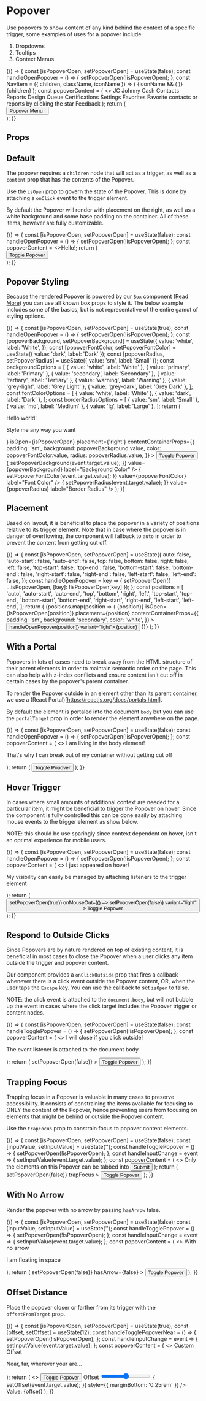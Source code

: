 
<Meta title="Components/Popover/Overview" component={Popover} />

# Popover

Use popovers to show content of any kind behind the context of a specific trigger, some examples
of uses for a popover include:

1. Dropdowns
2. Tooltips
3. Context Menus

<Canvas>
  <Story name="Demo">
    {() => {
      const [isPopoverOpen, setPopoverOpen] = useState(false);
      const handleOpenPopover = () => {
        setPopoverOpen(!isPopoverOpen);
      };
      const NavItem = ({ children, className, iconName }) => (
        <Box
          as="li"
          color="grey-500"
          style={{
            flexShrink: 0,
          }}
          className={className}
        >
          <Box direction="row" childGap="md" alignItems="center">
            {iconName && (
              <Box color="grey-300" fontSize="lg">
                <Icon className="nav-item-icon" name={iconName} />
              </Box>
            )}
            <Box style={{ fontWeight: 500 }}>{children}</Box>
          </Box>
        </Box>
      );
      const popoverContent = (
        <>
          <Box
            as="nav"
            fontSize="sm"
            className="main-nav"
            background="white"
            padding={{
              base: '3xl 0 0 0',
              desktop: '0',
            }}
            style={{
              flexShrink: 0,
            }}
          >
            <Box as="ul" childGap="xs" padding="md md sm md">
              <Box direction="row" childGap="sm" alignItems="center">
                <Box
                  fontSize="xs"
                  color="white"
                  radius="sm"
                  background="primary-light"
                  padding="2xs"
                >
                  JC
                </Box>
                <Box display="block" className="truncate">
                  Johnny Cash
                </Box>
              </Box>
            </Box>
            <Box flex="auto" overflow="auto" padding="sm md lg md" childGap="lg">
              <Box
                as="ul"
                childGap="sm"
                style={{
                  flexShrink: 0,
                }}
              >
                <NavItem iconName="contact">Contacts</NavItem>
                <NavItem iconName="chart-bar">Reports</NavItem>
                <NavItem iconName="list">Design Queue</NavItem>
                <NavItem iconName="book">Certifications</NavItem>
                <NavItem iconName="settings">Settings</NavItem>
              </Box>
              <Box
                childGap="sm"
                padding="lg 0 0 0"
                borderWidth="xs 0 0 0"
                borderColor="grey-lighter"
                style={{ flexShrink: 0 }}
              >
                <Heading size="sm" as="h4" variant="grey">
                  Favorites
                </Heading>
                <Box childGap="xs">
                  <Box fontSize="xs" color="grey">
                    Favorite contacts or reports by clicking the star
                  </Box>
                </Box>
              </Box>
              <Box
                childGap="sm"
                padding="lg 0 0 0"
                borderWidth="xs 0 0 0"
                borderColor="grey-lighter"
                style={{ flex: '1 0 auto' }}
              >
                <Box as="ul" childGap="sm">
                  <NavItem iconName="c-question">Feedback</NavItem>
                </Box>
              </Box>
            </Box>
          </Box>
        </>
      );
      return (
        <div>
          <Popover
            content={popoverContent}
            isOpen={isPopoverOpen}
            placement="bottom-start"
            contentContainerProps={{
              padding: 'md',
              direction: 'column',
            }}
            withPortal
            portalTarget={document.body}
          >
            <Button onClick={handleOpenPopover} variant="light" size="sm">
              Popover Menu &nbsp;
              <Icon name="menu" />
            </Button>
          </Popover>
        </div>
      );
    }}
  </Story>
</Canvas>

## Props

<ArgsTable of={Popover} />

## Default

The popover requires a `children` node that will act as a trigger, as well as a `content` prop that has the contents of the Popover.

Use the `isOpen` prop to govern the state of the Popover. This is done by attaching a `onClick` event to the trigger element.

By default the Popover will render with placement on the right, as well as a white background and some base padding on the container. All of these
items, however are fully customizable.

<Canvas>
  <Story name="Default">
    {() => {
      const [isPopoverOpen, setPopoverOpen] = useState(false);
      const handleOpenPopover = () => {
        setPopoverOpen(!isPopoverOpen);
      };
      const popoverContent = <>Hello!</>;
      return (
        <div>
          <Popover
            content={popoverContent}
            isOpen={isPopoverOpen}
            placement="right"
            contentContainerProps={{
              padding: 'sm',
            }}
          >
            <Button onClick={handleOpenPopover} variant="light">
              Toggle Popover
            </Button>
          </Popover>
        </div>
      );
    }}
  </Story>
</Canvas>

## Popover Styling

Because the rendered Popover is powered by our `Box` component ([Read More](/?path=/docs/components-box-overview--background)) you
can use all known box props to style it. The below example includes some of the basics, but is not representative of
the entire gamut of styling options.

<Canvas>
  <Story name="styling">
    {() => {
      const [isPopoverOpen, setPopoverOpen] = useState(true);
      const handleOpenPopover = () => {
        setPopoverOpen(!isPopoverOpen);
      };
      const [popoverBackground, setPopoverBackground] = useState({
        value: 'white',
        label: 'White',
      });
      const [popoverFontColor, setPopoverFontColor] = useState({ value: 'dark', label: 'Dark' });
      const [popoverRadius, setPopoverRadius] = useState({ value: 'sm', label: 'Small' });
      const backgroundOptions = [
        { value: 'white', label: 'White' },
        { value: 'primary', label: 'Primary' },
        { value: 'secondary', label: 'Secondary' },
        { value: 'tertiary', label: 'Tertiary' },
        { value: 'warning', label: 'Warning' },
        { value: 'grey-light', label: 'Grey Light' },
        { value: 'grey-dark', label: 'Grey Dark' },
      ];
      const fontColorOptions = [
        { value: 'white', label: 'White' },
        { value: 'dark', label: 'Dark' },
      ];
      const borderRadiusOptions = [
        { value: 'sm', label: 'Small' },
        { value: 'md', label: 'Medium' },
        { value: 'lg', label: 'Large' },
      ];
      return (
        <Box height="400px">
          <Box direction="row" childGap="md" wrap>
            <Popover
              content={
                <>
                  <p>Hello world!</p>
                  <p>Style me any way you want</p>
                </>
              }
              isOpen={isPopoverOpen}
              placement={'right'}
              contentContainerProps={{
                padding: 'sm',
                background: popoverBackground.value,
                color: popoverFontColor.value,
                radius: popoverRadius.value,
              }}
            >
              <Button onClick={handleOpenPopover} variant="light">
                Toggle Popover
              </Button>
            </Popover>
          </Box>
          <Box direction="row" childGap="sm" wrap margin="3xl 0 0 0">
            <Box width="200px">
              <SelectInput
                options={backgroundOptions}
                onChange={event => {
                  setPopoverBackground(event.target.value);
                }}
                value={popoverBackground}
                label="Background Color"
              />
            </Box>
            <Box width="200px">
              <SelectInput
                options={fontColorOptions}
                onChange={event => {
                  setPopoverFontColor(event.target.value);
                }}
                value={popoverFontColor}
                label="Font Color"
              />
            </Box>
            <Box width="200px">
              <SelectInput
                options={borderRadiusOptions}
                onChange={event => {
                  setPopoverRadius(event.target.value);
                }}
                value={popoverRadius}
                label="Border Radius"
              />
            </Box>
          </Box>
        </Box>
      );
    }}
  </Story>
</Canvas>

## Placement

Based on layout, it is beneficial to place the popover in a variety of positions relative to its trigger element.
Note that in case where the popover is in danger of overflowing, the component will fallback to `auto` in order to
prevent the content from getting cut off.

<Canvas>
  <Story name="Placement">
    {() => {
      const [isPopoverOpen, setPopoverOpen] = useState({
        auto: false,
        'auto-start': false,
        'auto-end': false,
        top: false,
        bottom: false,
        right: false,
        left: false,
        'top-start': false,
        'top-end': false,
        'bottom-start': false,
        'bottom-end': false,
        'right-start': false,
        'right-end': false,
        'left-start': false,
        'left-end': false,
      });
      const handleOpenPopover = key => {
        setPopoverOpen({ ...isPopoverOpen, [key]: !isPopoverOpen[key] });
      };
      const positions = [
        'auto',
        'auto-start',
        'auto-end',
        'top',
        'bottom',
        'right',
        'left',
        'top-start',
        'top-end',
        'bottom-start',
        'bottom-end',
        'right-start',
        'right-end',
        'left-start',
        'left-end',
      ];
      return (
        <Box direction="row" childGap="md" wrap>
          {positions.map(position => (
            <Box height="100px" padding="5xl" display="inline-block" key={position}>
              <Popover
                content={<>{position}</>}
                isOpen={isPopoverOpen[position]}
                placement={position}
                contentContainerProps={{
                  padding: 'sm',
                  background: 'secondary',
                  color: 'white',
                }}
              >
                <Button onClick={() => handleOpenPopover(position)} variant="light">
                  {position}
                </Button>
              </Popover>
            </Box>
          ))}
        </Box>
      );
    }}
  </Story>
</Canvas>

## With a Portal

Popovers in lots of cases need to break away from the HTML structure of their parent elements
in order to maintain semantic order on the page. This can also help with z-index conflicts
and ensure content isn't cut off in certain cases by the popover's parent container.

To render the Popover outside in an element other than its parent container, we
use a (React Portal)[https://reactjs.org/docs/portals.html].

By default the element is portaled into the document `body` but you can use the `portalTarget` prop
in order to render the element anywhere on the page.

<Canvas>
  <Story name="With a Portal">
    {() => {
      const [isPopoverOpen, setPopoverOpen] = useState(false);
      const handleOpenPopover = () => {
        setPopoverOpen(!isPopoverOpen);
      };
      const popoverContent = (
        <>
          <Heading style={{ marginBottom: '0.5rem' }}>I am living in the body element!</Heading>
          <p>That's why I can break out of my container without getting cut off</p>
        </>
      );
      return (
        <Box display="inline-block">
          <Popover
            content={popoverContent}
            isOpen={isPopoverOpen}
            placement="right-start"
            contentContainerProps={{
              padding: 'md',
              background: 'secondary',
              color: 'white',
            }}
            withPortal
            portalTarget={document.body}
          >
            <Button onClick={handleOpenPopover} variant="light">
              Toggle Popover
            </Button>
          </Popover>
        </Box>
      );
    }}
  </Story>
</Canvas>

## Hover Trigger

In cases where small amounts of additional context are needed for a particular item,
it might be beneficial to trigger the Popover on hover. Since the component is fully controlled
this can be done easily by attaching mouse events to the trigger element as show below.

NOTE: this should be use sparingly since context dependent on hover, isn't an optimal experience for mobile users.

<Canvas>
  <Story name="Hover">
    {() => {
      const [isPopoverOpen, setPopoverOpen] = useState(false);
      const handleOpenPopover = () => {
        setPopoverOpen(!isPopoverOpen);
      };
      const popoverContent = (
        <>
          <Heading style={{ marginBottom: '0.5rem' }}>I just appeared on hover!</Heading>
          <p>My visibility can easily be managed by attaching listeners to the trigger element</p>
        </>
      );
      return (
        <Box display="inline-block">
          <Popover
            content={popoverContent}
            isOpen={isPopoverOpen}
            placement="right-start"
            contentContainerProps={{
              padding: 'md',
              background: 'primary-light',
            }}
            withPortal
            portalTarget={document.body}
          >
            <Button
              onMouseOver={() => setPopoverOpen(true)}
              onMouseOut={() => setPopoverOpen(false)}
              variant="light"
            >
              Toggle Popover
            </Button>
          </Popover>
        </Box>
      );
    }}
  </Story>
</Canvas>

## Respond to Outside Clicks

Since Popovers are by nature rendered on top of existing content, it
is beneficial in most cases to close the Popover when a user clicks any item outside
the trigger and popover content.

Our component provides a `onClickOutside` prop that fires a callback whenever there is a click
event outside the Popover content, OR, when the user taps the `Escape` key.
You can use the callback to set `isOpen` to false.

NOTE: the click event is attached to the `document.body`, but will not bubble up the event
in cases where the click target includes the Popover trigger or content nodes.

<Canvas>
  <Story name="Outside Clicks">
    {() => {
      const [isPopoverOpen, setPopoverOpen] = useState(false);
      const handleTogglePopover = () => {
        setPopoverOpen(!isPopoverOpen);
      };
      const popoverContent = (
        <>
          <Heading style={{ marginBottom: '0.5rem' }}>I will close if you click outside!</Heading>
          <p>The event listener is attached to the document body.</p>
        </>
      );
      return (
        <Box display="inline-block">
          <Popover
            content={popoverContent}
            isOpen={isPopoverOpen}
            placement="right-start"
            contentContainerProps={{
              padding: 'md',
              background: 'primary-light',
            }}
            withPortal
            portalTarget={document.body}
            onClickOutside={() => setPopoverOpen(false)}
          >
            <Button onClick={handleTogglePopover} variant="light">
              Toggle Popover
            </Button>
          </Popover>
        </Box>
      );
    }}
  </Story>
</Canvas>

## Trapping Focus

Trapping focus in a Popover is valuable in many cases to preserve accessibility. It consists
of constraining the items available for focusing to ONLY the content of the Popover, hence preventing
users from focusing on elements that might be behind or outside the Popover content.

Use the `trapFocus` prop to constrain focus to popover content elements.

<Canvas>
  <Story name="Trapping Focus">
    {() => {
      const [isPopoverOpen, setPopoverOpen] = useState(false);
      const [inputValue, setInputValue] = useState('');
      const handleTogglePopover = () => {
        setPopoverOpen(!isPopoverOpen);
      };
      const handleInputChange = event => {
        setInputValue(event.target.value);
      };
      const popoverContent = (
        <>
          <Box direction="column" childGap="sm">
            <Heading>Only the elements on this Popover can be tabbed into</Heading>
            <TextInput onChange={handleInputChange} value={inputValue} />
            <Button>Submit</Button>
          </Box>
        </>
      );
      return (
        <Box display="inline-block">
          <Popover
            content={popoverContent}
            isOpen={isPopoverOpen}
            placement="right-start"
            contentContainerProps={{
              padding: 'md',
              background: 'grey-lightest',
            }}
            withPortal
            portalTarget={document.body}
            onClickOutside={() => setPopoverOpen(false)}
            trapFocus
          >
            <Button onClick={handleTogglePopover} variant="light">
              Toggle Popover
            </Button>
          </Popover>
        </Box>
      );
    }}
  </Story>
</Canvas>

## With No Arrow

Render the popover with no arrow by passing `hasArrow` false.

<Canvas>
  <Story name="Hide Arrow">
    {() => {
      const [isPopoverOpen, setPopoverOpen] = useState(false);
      const [inputValue, setInputValue] = useState('');
      const handleTogglePopover = () => {
        setPopoverOpen(!isPopoverOpen);
      };
      const handleInputChange = event => {
        setInputValue(event.target.value);
      };
      const popoverContent = (
        <>
          <Box direction="column" childGap="sm">
            <Heading>With no arrow</Heading>
            <p>I am floating in space</p>
          </Box>
        </>
      );
      return (
        <Box display="inline-block">
          <Popover
            content={popoverContent}
            isOpen={isPopoverOpen}
            placement="right-start"
            contentContainerProps={{
              padding: 'md',
              background: 'grey-lightest',
            }}
            withPortal
            portalTarget={document.body}
            onClickOutside={() => setPopoverOpen(false)}
            hasArrow={false}
          >
            <Button onClick={handleTogglePopover} variant="light">
              Toggle Popover
            </Button>
          </Popover>
        </Box>
      );
    }}
  </Story>
</Canvas>

## Offset Distance

Place the popover closer or farther from its trigger with the `offsetFromTarget` prop.

<Canvas>
  <Story name="Offset Distance">
    {() => {
      const [isPopoverOpen, setPopoverOpen] = useState(true);
      const [offset, setOffset] = useState(12);
      const handleTogglePopoverNear = () => {
        setPopoverOpen(!isPopoverOpen);
      };
      const handleInputChange = event => {
        setInputValue(event.target.value);
      };
      const popoverContent = (
        <>
          <Box direction="column" childGap="sm">
            <Heading>Custom Offset</Heading>
            <p>Near, far, wherever your are...</p>
          </Box>
        </>
      );
      return (
        <>
          <Box display="inline-block">
            <Popover
              content={popoverContent}
              isOpen={isPopoverOpen}
              placement="right-start"
              contentContainerProps={{
                padding: 'md',
                background: 'grey-lightest',
              }}
              withPortal
              portalTarget={document.body}
              hasArrow={false}
              offsetFromTarget={offset}
            >
              <Button onClick={handleTogglePopoverNear} variant="light">
                Toggle Popover
              </Button>
            </Popover>
          </Box>
          <Box margin="2xl 0 0 0" maxWidth="300px">
            <label htmlFor="offset" style={{ fontWeight: 'bold', marginBottom: '0.25rem' }}>
              Offset
            </label>
            <input
              type="range"
              id="offset"
              name="offset"
              min="0"
              max="24"
              step="1"
              value={offset}
              onChange={event => {
                setOffset(event.target.value);
              }}
              style={{ marginBottom: '0.25rem' }}
            />
            <span style={{ display: 'inline' }}>Value: {offset}</span>
          </Box>
        </>
      );
    }}
  </Story>
</Canvas>
